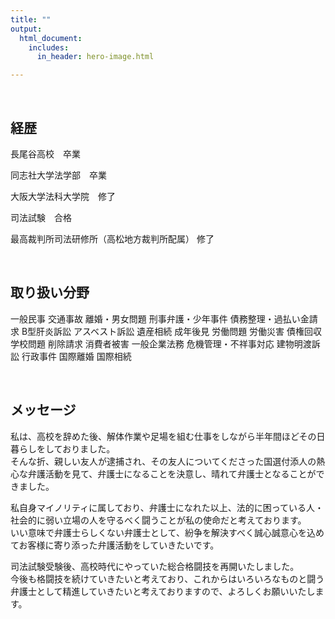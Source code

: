 ```yaml
---
title: ""
output:
  html_document:
    includes:
      in_header: hero-image.html

---
```


<!--html_preserve-->

<script async src="https://www.googletagmanager.com/gtag/js?id=G-RZPE2D0C48"></script>
<script>
  window.dataLayer = window.dataLayer || [];
  function gtag(){dataLayer.push(arguments);}
  gtag('js', new Date());

  gtag('config', 'G-RZPE2D0C48');
</script>

<!--/html_preserve-->

<br>

## 経歴

長尾谷高校　卒業

同志社大学法学部　卒業

大阪大学法科大学院　修了

司法試験　合格

最高裁判所司法研修所（高松地方裁判所配属） 修了

<br>

## 取り扱い分野

一般民事
交通事故
離婚・男女問題
刑事弁護・少年事件
債務整理・過払い金請求
B型肝炎訴訟
アスベスト訴訟
遺産相続
成年後見
労働問題
労働災害
債権回収
学校問題
削除請求
消費者被害
一般企業法務
危機管理・不祥事対応
建物明渡訴訟
行政事件
国際離婚
国際相続

<br>

## メッセージ

私は、高校を辞めた後、解体作業や足場を組む仕事をしながら半年間ほどその日暮らしをしておりました。  
そんな折、親しい友人が逮捕され、その友人についてくださった国選付添人の熱心な弁護活動を見て、弁護士になることを決意し、晴れて弁護士となることができました。  

私自身マイノリティに属しており、弁護士になれた以上、法的に困っている人・社会的に弱い立場の人を守るべく闘うことが私の使命だと考えております。  
いい意味で弁護士らしくない弁護士として、紛争を解決すべく誠心誠意心を込めてお客様に寄り添った弁護活動をしていきたいです。  

司法試験受験後、高校時代にやっていた総合格闘技を再開いたしました。  
今後も格闘技を続けていきたいと考えており、これからはいろいろなものと闘う弁護士として精進していきたいと考えておりますので、よろしくお願いいたします。  

